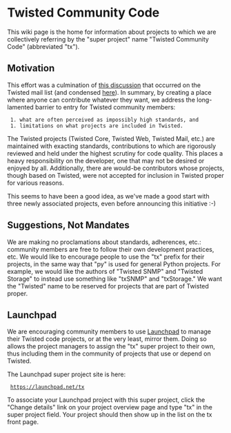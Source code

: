 = Twisted Community Code =

This wiki page is the home for information about projects to which we are collectively referring by the "super project" name "Twisted Community Code" (abbreviated "tx").

== Motivation ==

This effort was a culmination of [http://twistedmatrix.com/pipermail/twisted-python/2008-May/017790.html this discussion] that occurred on the Twisted mail list (and condensed [http://twistedmatrix.com/pipermail/twisted-python/2008-May/017817.html here]). In summary, by creating a place where anyone can contribute whatever they want, we address the long-lamented barrier to entry for Twisted community members:
  1. what are often perceived as impossibly high standards, and
  1. limitations on what projects are included in Twisted.

The Twisted projects (Twisted Core, Twisted Web, Twisted Mail, etc.) are maintained with exacting standards, contributions to which are rigorously reviewed and held under the highest scrutiny for code quality. This places a heavy responsibility on the developer, one that may not be desired or enjoyed by all. Additionally, there are would-be contributors whose projects, though based on Twisted, were not accepted for inclusion in Twisted proper for various reasons. 

This seems to have been a good idea, as we've made a good start with three newly associated projects, even before announcing this initiative :-)

== Suggestions, Not Mandates ==

We are making no proclamations about standards, adherences, etc.: community members are free to follow their own development practices, etc. We would like to encourage people to use the "tx" prefix for their projects, in the same way that "py" is used for general Python projects. For example, we would like the authors of "Twisted SNMP" and "Twisted Storage" to instead use something like "txSNMP" and "txStorage." We want the "Twisted" name to be reserved for projects that are part of Twisted proper.

== Launchpad ==

We are encouraging community members to use [https://launchpad.net/ Launchpad] to manage their Twisted code projects, or at the very least, mirror them. Doing so allows the project managers to assign the "tx" super project to their own, thus including them in the community of projects that use or depend on Twisted.

The Launchpad super project site is here:
  https://launchpad.net/tx

To associate your Launchpad project with this super project, click the "Change details" link on your project overview page and type "tx" in the super project field. Your project should then show up in the list on the tx front page.

